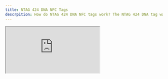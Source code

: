```yaml
---
title: NTAG 424 DNA NFC Tags
descrpition: How do NTAG 424 DNA NFC tags work? The NTAG 424 DNA tag was designed by NXP to be a cost effective solution for product authentication. The 424s have a unique feature called SUN (Secure Unique NDEF).
---
```


<iframe
	className="block h-32 dark:hidden"
	src="https://lottie.host/?file=36f43fe4-98cd-4885-831c-b4c0d2f2ab3c/SBtjtPJgCX.lottie"
	style={{ minHeight: '30em', width: '100%' }}
/>
<iframe
	className="hidden h-32 dark:block"
	style={{ minHeight: '30em', width: '100%' }}
	src="https://lottie.host/?file=8fa86df8-c03d-4334-af6e-5615f63c950a/IoRQeufZqM.lottie"
/>

<br/>

# Overview
The NTAG 424 DNA tag was designed by NXP to be a cost effective solution for product authentication.
The 424s have a unique feature called SUN (Secure Unique NDEF).
This means that every time you tap your phone to one of these tags, you will get a different URL.
This is because on every read, the tag will encrypt new information and add this encrypted information to the URL,
along with some other cryptographic data.

## How authenticity is verified (SUN)
We use 4 parameters in the URL to verify a tag's authenticity.

* **Tag ID** - The ETRNL assigned ID of the tag
* **E-Code** -  A KDF input parameter used for key decryption on the server
* **Encrypted Message** - An encrypted message containing the UID, counter, and nonce
* **CMAC** - A mesasge authentication code that is used to verify the integrity of the encrypted data

When this data makes it's way to the ETRNL servers, we decrypt the data to see how many times the tag has been tapped and the UID of the tag.

<Tabs>

	<Tab title='Encrypted Message'>
		**963352074FC3F2A3B94880BCA905FEF3**
	</Tab>

	<Tab title='Decrypted'>
		*UID* = **8AF0CAE24D3020**;
		*Counter* = **4**;
		*Nonce* = **5C3020EFCCC4**
	</Tab>

</Tabs>

We also verify the CMAC on our servers as an additional security measure.

## Expiring URLs
As mentioned above, the encrypted counter tells us how many times the tag has been tapped after it was programmed, and cannot be tampered with by the end user.
If we store the highest counter on our database, we can compare it with the counter that a user is trying to authenticate with.
So if ETRNL knows that a tag has been tapped 5 times, and a user is trying to authenticate with an encrypted counter value of 4,
we can see that the user is trying to use an old URL.

If we look at the table below, we can see that the visit at 3PM is inauthentic because we know the tag has been tapped 3 times, so a URL
that has a counter value of 2 is behind.

|   Time  | Counter | Authentic |
|:-------:|:-------:|:---------:|
|   1PM   |    2    |    Yes    |
|   2PM   |    3    |    Yes    |
| **3PM** |  **2**  |   **No**  |
|   4PM   |    4    |    Yes    |


## Offline Storage Attack
The problem with counter based expiration is that ETRNL needs to know how many times the tag has been tapped in order to expire the previously generated URLs.
So if an attacker wanted to store a URL generated by one of these tags for use later,
they might be able to successfully authenticate **if no one else has tapped the tag**.
For this reason, we don't allow certain high security applications to be built on ETRNL at this time.
If you have any questions on what is/isn't allowed, please read our [rules](/api-reference/rules),
or chat with us in our [Discord](https://discord.gg/FvNtx5ga8h).
We are here to help and would be happy to point you in the right direction for your application if the 424 tags don't offer the best solution.

### ETRNL's fraud detection system
This is still a work in progress feature, but We're currently building a system that uses time-based data points
combined with tags specific information to detect fradulent authentication using one of these
offline URLs. The API will notify clients when the system has detected unusual traffic or suspicious activity,
and you can tell the user that they need to tap the tag again to get a new URL.